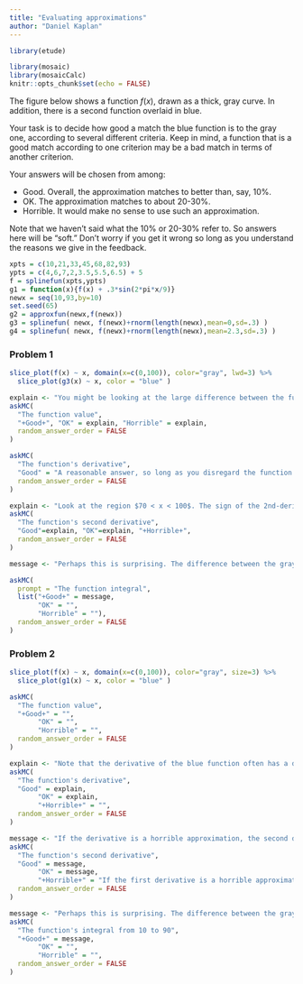 ```yaml
---
title: "Evaluating approximations"
author: "Daniel Kaplan"
---
```


```r
library(etude)

library(mosaic)
library(mosaicCalc)
knitr::opts_chunk$set(echo = FALSE)
```


The figure below shows a function $f(x)$, drawn as a thick, gray curve.  In addition, there is a second function overlaid in blue.

Your task is to decide how good a match the blue function is to the gray one, according to several different criteria. Keep in mind, a function that is a good match according to one criterion may be a bad match in terms of another criterion.

Your answers will be chosen from among:

* Good.  Overall, the approximation matches to better than, say, 10%.
* OK.  The approximation matches to about 20-30%.
* Horrible.  It would make no sense to use such an approximation.

Note that we haven't said what the 10%  or 20-30% refer to. So answers here will be "soft." Don't worry if you get it wrong so long as you understand the reasons we give in the feedback.

```r
xpts = c(10,21,33,45,68,82,93)
ypts = c(4,6,7,2,3.5,5.5,6.5) + 5
f = splinefun(xpts,ypts)
g1 = function(x){f(x) + .3*sin(2*pi*x/9)}
newx = seq(10,93,by=10)
set.seed(65)
g2 = approxfun(newx,f(newx))
g3 = splinefun( newx, f(newx)+rnorm(length(newx),mean=0,sd=.3) )
g4 = splinefun( newx, f(newx)+rnorm(length(newx),mean=2.3,sd=.3) )
```
 
### Problem 1


```r
slice_plot(f(x) ~ x, domain(x=c(0,100)), color="gray", lwd=3) %>%
  slice_plot(g3(x) ~ x, color = "blue" ) 
```

```r
explain <- "You might be looking at the large difference between the functions for $x < 5$. That's reasonable. But focussing on the rest of the domain, the approximation is pretty good. "
askMC(
  "The function value",
  "+Good+", "OK" = explain, "Horrible" = explain,
  random_answer_order = FALSE
)
```

```r
askMC(
  "The function's derivative",
  "Good" = "A reasonable answer, so long as you disregard the function over $x<20$.", "+OK+", "Horrible" = "If you focus on the region $x < 20$ this is a good answer. And no instructions were given over how much of the domain the approximation needs to be good, ok, or horrible. The answer is a judgment call and your judgment is reasonable.",
  random_answer_order = FALSE
)
```

```r
explain <- "Look at the region $70 < x < 100$. The sign of the 2nd-derivative of the approximation differs from that of the original function."
askMC(
  "The function's second derivative",
  "Good"=explain, "OK"=explain, "+Horrible+",
  random_answer_order = FALSE
)
```


```r
message <- "Perhaps this is surprising. The difference between the gray function and the blue function is sometimes positive and sometimes negative. In the integral, those positive differences cancel out the negative differences."

askMC(
  prompt = "The function integral",
  list("+Good+" = message, 
       "OK" = "", 
       "Horrible" = ""),
  random_answer_order = FALSE
)
```





### Problem 2


```r
slice_plot(f(x) ~ x, domain(x=c(0,100)), color="gray", size=3) %>%
  slice_plot(g1(x) ~ x, color = "blue" ) 
```



```r
askMC(
  "The function value",
  "+Good+" = "", 
       "OK" = "", 
       "Horrible" = "",
  random_answer_order = FALSE
)
```

```r
explain <- "Note that the derivative of the blue function often has a different sign than the derivative of the gray function."
askMC(
  "The function's derivative",
  "Good" = explain, 
       "OK" = explain,
       "+Horrible+" = "",
  random_answer_order = FALSE
)
```

```r
message <- "If the derivative is a horrible approximation, the second derivative won't generally be better."
askMC(
  "The function's second derivative",
  "Good" = message, 
       "OK" = message, 
       "+Horrible+" = "If the first derivative is a horrible approximation, there's no reason to think the 2nd derivative will be better.",
  random_answer_order = FALSE
)
```

```r
message <- "Perhaps this is surprising. The difference between the gray function and the blue function is sometimes positive and sometimes negative. In the integral, those positive differences cancel out the negative differences."
askMC(
  "The function's integral from 10 to 90",
  "+Good+" = message, 
       "OK" = "", 
       "Horrible" = "",
  random_answer_order = FALSE
)
```



